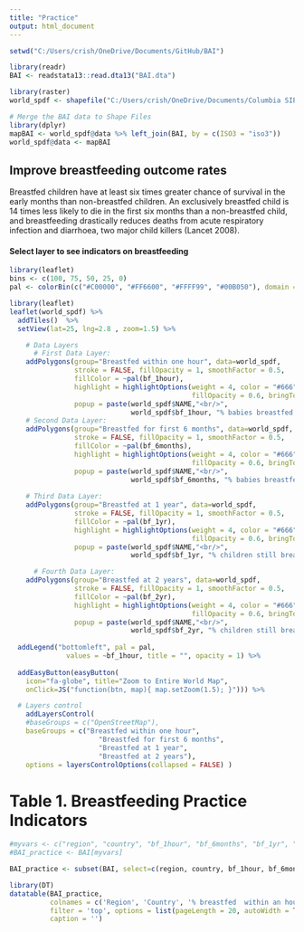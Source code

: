 ```yaml
---
title: "Practice"
output: html_document
---
```


```r
setwd("C:/Users/crish/OneDrive/Documents/GitHub/BAI")

library(readr)
BAI <- readstata13::read.dta13("BAI.dta")

library(raster)
world_spdf <- shapefile("C:/Users/crish/OneDrive/Documents/Columbia SIPA/2017 Spring/Data Visualization/Final Project/data/world_map/TM_WORLD_BORDERS_SIMPL-0.3.shp")

# Merge the BAI data to Shape Files
library(dplyr)
mapBAI <- world_spdf@data %>% left_join(BAI, by = c(ISO3 = "iso3"))
world_spdf@data <- mapBAI

```

## Improve breastfeeding outcome rates

Breastfed children have at least six times greater chance of survival in the early months than non-breastfed children.  An exclusively breastfed child is 14 times less likely to die in the first six months than a non-breastfed child, and breastfeeding drastically reduces deaths from acute respiratory infection and diarrhoea, two major child killers (Lancet 2008).

#### Select layer to see indicators on breastfeeding

```r
library(leaflet)
bins <- c(100, 75, 50, 25, 0)
pal <- colorBin(c("#C00000", "#FF6600", "#FFFF99", "#00B050"), domain = world_spdf$bf_1hour, bins = bins)
```


```r
library(leaflet)
leaflet(world_spdf) %>% 
  addTiles()  %>% 
  setView(lat=25, lng=2.8 , zoom=1.5) %>%

    # Data Layers
      # First Data Layer: 
    addPolygons(group="Breastfed within one hour", data=world_spdf,
                stroke = FALSE, fillOpacity = 1, smoothFactor = 0.5, 
                fillColor = ~pal(bf_1hour),
                highlight = highlightOptions(weight = 4, color = "#666", dashArray = "3",
                                             fillOpacity = 0.6, bringToFront = TRUE),
                popup = paste(world_spdf$NAME,"<br/>",
                              world_spdf$bf_1hour, "% babies breastfed within one hour", "<br/>")) %>%
    # Second Data Layer:
    addPolygons(group="Breastfed for first 6 months", data=world_spdf,
                stroke = FALSE, fillOpacity = 1, smoothFactor = 0.5, 
                fillColor = ~pal(bf_6months),
                highlight = highlightOptions(weight = 4, color = "#666", dashArray = "3",
                                             fillOpacity = 0.6, bringToFront = TRUE),
                popup = paste(world_spdf$NAME,"<br/>",
                              world_spdf$bf_6months, "% babies breastfed for the first 6 months", "<br/>")) %>%
  
    # Third Data Layer:
    addPolygons(group="Breastfed at 1 year", data=world_spdf,
                stroke = FALSE, fillOpacity = 1, smoothFactor = 0.5, 
                fillColor = ~pal(bf_1yr),
                highlight = highlightOptions(weight = 4, color = "#666", dashArray = "3",
                                             fillOpacity = 0.6, bringToFront = TRUE),
                popup = paste(world_spdf$NAME,"<br/>",
                              world_spdf$bf_1yr, "% children still breastfed at 1 year of age", "<br/>")) %>%

      # Fourth Data Layer:
    addPolygons(group="Breastfed at 2 years", data=world_spdf,
                stroke = FALSE, fillOpacity = 1, smoothFactor = 0.5, 
                fillColor = ~pal(bf_2yr),
                highlight = highlightOptions(weight = 4, color = "#666", dashArray = "3",
                                             fillOpacity = 0.6, bringToFront = TRUE),
                popup = paste(world_spdf$NAME,"<br/>",
                              world_spdf$bf_2yr, "% children still breastfed at 2 years of age", "<br/>")) %>%
  
  addLegend("bottomleft", pal = pal, 
              values = ~bf_1hour, title = "", opacity = 1) %>%
  
  addEasyButton(easyButton(
    icon="fa-globe", title="Zoom to Entire World Map",
    onClick=JS("function(btn, map){ map.setZoom(1.5); }"))) %>%

  # Layers control
    addLayersControl(
    #baseGroups = c("OpenStreetMap"),
    baseGroups = c("Breastfed within one hour", 
                      "Breastfed for first 6 months", 
                      "Breastfed at 1 year", 
                      "Breastfed at 2 years"),
    options = layersControlOptions(collapsed = FALSE) )
```

#
# Table 1. Breastfeeding Practice Indicators

```r
#myvars <- c("region", "country", "bf_1hour", "bf_6months", "bf_1yr", "bf_2yr")
#BAI_practice <- BAI[myvars]

BAI_practice <- subset(BAI, select=c(region, country, bf_1hour, bf_6months, bf_1yr, bf_2yr))

library(DT)
datatable(BAI_practice, 
          colnames = c('Region', 'Country', '% breastfed  within an hour of birth', '% breastfed  exclusively for 6 months', '% breastfed at 1 year old', '% breastfed at 2 yrs old'), 
          filter = 'top', options = list(pageLength = 20, autoWidth = TRUE),
          caption = '')
```

